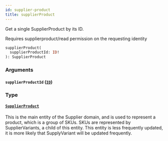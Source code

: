 ```yaml
---
id: supplier-product
title: supplierProduct
---
```


Get a single SupplierProduct by its ID.

Requires supplierproduct/read permission on the requesting identity

```graphql
supplierProduct(
  supplierProductId: ID!
): SupplierProduct

```

### Arguments

#### `supplierProductId` ([`ID`](/developers/supplier-apis/supply-api/graphql/reference/scalars/id))

### Type

#### [`SupplierProduct`](/developers/supplier-apis/supply-api/graphql/reference/objects/supplier-product)

This is the main entity of the Supplier domain, and is used to represent a product, which is a group of SKUs.
SKUs are represented by SupplierVariants, a child of this entity.
This entity is less frequently updated, it is more likely that SupplyVariant will be updated frequently.
